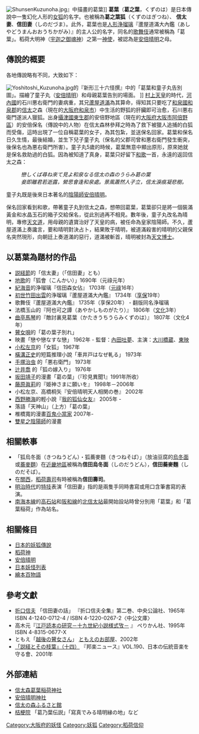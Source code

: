 [[File:ShunsenKuzunoha.jpg|right]]』中描畫的葛葉]]
'''葛葉'''（'''葛之葉'''，くずのは）是日本傳說中一隻幻化人形的[[狐狸精|女狐]]的名字。也被稱為'''葛之葉狐'''（くずのはぎつね）、 '''信太妻'''、'''信田妻'''（しのだづま）。此外，葛葉也是[[文樂|人形浄瑠璃]]『蘆屋道滿大內鑑（あしやどうまんおおうちかがみ）』的主人公的名字，同名的[[歌舞伎|歌舞伎]]通常被稱為「葛葉」。稻荷大明神（[[宇迦之御魂神|宇迦之御魂神]]）之第一[[神使|神使]]，被認為是[[安倍晴明|安倍晴明]]之母。

== 傳說的概要 ==
各地傳說略有不同，大致如下：

[[File:Yoshitoshi_Kuzunoha.jpg|right]]的『新形三十六怪撰』中的「葛葉和童子丸告別圖」。描繪了童子丸（[[安倍晴明|安倍晴明]]）和母親葛葉告別的場面。 ]]
[[村上天皇|村上天皇]]的時代，[[河內國|河內國]]的石川悪右衛門的妻病重，其兄[[蘆屋道滿|蘆屋道滿]]為其算命，得知其只要吃了[[和泉國|和泉國]][[和泉郡|和泉郡]]的[[信太村|信太]]之森（現在的[[大阪府|大阪府]][[和泉市|和泉市]]）中生活的野狐的肝臟即可治愈，石川悪右衛門遂派人獵狐。出身[[攝津國|攝津國]][[东成郡|東生郡]]的安倍野地區（現在的[[大阪府|大阪府]][[大阪市|大阪市]][[阿倍野區|阿倍野區]]）的安倍保名（傳說中的人物）在信太森林參拜之時為了救下被獵人追捕的白狐而受傷，這時出現了一位自稱葛葉的女子，為其包紮，並送保名回家。葛葉和保名日久生情，最後結婚，並生下兒子童子丸（保名的父郡司曾和悪右衛門發生衝突，後保名也為悪右衛門所害）。童子丸5歲的時候，葛葉無意中顯出原形，原來她就是保名救助過的白狐。因為被知道了真身，葛葉只好留下[[和歌|和歌]]一首，永遠的返回信太之森：

:''戀しくば尋ね來て見よ和泉なる信太の森のうらみ葛の葉''
:''妾即離君若逝露，縈思會逢和泉處。景風蕭然人孑立，信太淚痕凝悲樹。 ''

童子丸既是後來日本著名的[[陰陽師|陰陽師]][[安倍晴明|安倍晴明]]。

保名回家看到和歌，帶著童子丸到信太之森，想帶回葛葉，葛葉卻只是將一個裝滿黃金和水晶玉石的箱子交給保名，從此別過再不相見。數年後，童子丸改名為晴明，專修[[天文道|天文道]]，用母親的遺寶治好了天皇的病，被任命為皇家陰陽師。不久，蘆屋道滿上奏讒言，要和晴明對決占卜，結果敗于晴明，被道滿殺害的晴明的父親保名突然現形，向朝廷上奏道滿的惡行，道滿被斬首，晴明被封為[[天文博士|天文博士]]。

== 以葛葉為題材的作品 ==
* [[説経節|説経節]]的「信太妻」（「信田妻」とも）
* [[地歌|地歌]]的「狐會（こんかい）」1690年（元祿元年）
* [[紀海音|紀海音]]的浄瑠璃『信田森女佔』 1703年（[[元祿|元祿]]16年）
* [[竹田出雲|初世竹田出雲]]的浄瑠璃『蘆屋道滿大內鑑』 1734年（[[享保|享保]]19年）
* 歌舞伎『蘆屋道滿大內鑑』 1735年（享保20年） - 翻版同名浄瑠璃
* 法橋玉山的『阿也可之譚（あやかしものがたり）』 1806年（[[文化(年號)|文化]]3年）
* [[曲亭馬琴|曲亭馬琴]]的『敵討裏見葛葉（かたきうちうらみくずのは）』 1807年（文化4年）
* [[瞽女|瞽女唄]]的「葛の葉子別れ」
* 映畫「戀や戀なすな戀」 1962年 - 監督：[[內田吐夢|內田吐夢]]、主演：[[大川橋蔵|大川橋蔵]]、[[東映|東映]]
* [[小松左京|小松左京]]的「女狐」 1967年
* [[橫溝正史|橫溝正史]]的短篇推理小說「車井戸はなぜ軋る」 1973年
* [[手塚治虫|手塚治虫]] 的「悪右衛門」 1973年
* [[堤清二|辻井喬]] 的「狐の嫁入り」 1976年
* [[坂田靖子|坂田靖子]]的漫畫「葛の葉」（『珍見異聞1』1991年所收）
* [[藤原眞莉|藤原眞莉]]的『姫神さまに願いを』 1998年－2006年
* 小松左京、高橋桐矢『安倍晴明天人相関の巻』 2002年
* [[西野勝海|西野勝海]]的輕小說『[[我的狐仙女友|我的狐仙女友]]』 2005年 -
* 落語「天神山」（上方）「葛の葉」
* 椎橋寬的漫畫[[百鬼小當家|百鬼小當家]] 2007年-
* [[雙星之陰陽師|雙星之陰陽師]]的漫畫

== 相關軼事 ==
*「狐烏冬面（きつねうどん）・狐蕎麥麵（きつねそば）」（放油豆腐的[[烏龍麵|烏冬面]]或[[蕎麥麵|蕎麥麵]]）在[[近畿地方|近畿地區]]被稱為'''信田烏冬面'''（しのだうどん），'''信田蕎麥麵'''（しのだそば）。
*在[[近畿地方|關西]]，[[豆皮壽司|稻荷壽司]]有時被稱為'''信田壽司'''。
*[[明治時代|明治時代]]的[[特技|特技]]表演「信田妻」指的是兩隻手同時書寫或用口含筆書寫的表演。
*[[南海本線|南海本線]]的[[高石站|高石站]]和[[阪和線|阪和線]]的[[北信太站|北信太站]]最開始設站時曾分別用「葛葉」和「葛葉稲荷」作為站名。

== 相關條目==
* [[妖狐#日本妖狐傳說|日本的妖狐傳說]]
* [[稻荷神|稻荷神]]
* [[安倍晴明|安倍晴明]]
* [[日本妖怪列表|日本妖怪列表]]
* [[繪本百物語|繪本百物語]]

== 參考文獻 ==
* [[折口信夫|折口信夫]] 「信田妻の話」 『折口信夫全集』第二巻、中央公論社、1965年ISBN 4-1240-0712-4 / ISBN 4-1220-0267-2〈中公文庫〉
* 高木元『[http://www.fumikura.net/paper/e_index.html 江戸読本の研究－十九世紀小説様式攷－] {{Wayback|url=http://www.fumikura.net/paper/e_index.html |date=20160414143219 }}』 ぺりかん社、1995年ISBN 4-8315-0677-X
* ともえ「[https://web.archive.org/web/20070603133336/http://www2u.biglobe.ne.jp/~nikkicho/goze/ 越後の瞽女さん]」 [https://web.archive.org/web/20061026051146/http://www2u.biglobe.ne.jp/~nikkicho/ ともえのお部屋]、2002年
* [https://web.archive.org/web/20050424181228/http://plaza.people.or.jp/otaki/news/sekkyou14.htm 「説経とその枝葉」（十四）] 『邦楽ニュース』VOL.190、日本の伝統音楽を守る會、2001年

== 外部連結 ==
{{Commonscat|Kuzunoha}}
* [https://web.archive.org/web/20101016012008/http://www2.ocn.ne.jp/~kuzunoha/ 信太森葛葉稲荷神社]
* [https://web.archive.org/web/20100722184646/http://moura.jp/uranai/abeseimeijinja/ 安倍晴明神社]
* [https://web.archive.org/web/20090719182649/http://www.city.izumi.osaka.jp/sisetu/sinodanomori.html 信太の森ふるさと館]
* [https://web.archive.org/web/20091121150154/http://www.geocities.jp/kikiyouin/ 桔梗院] 「葛乃葉伝説」「寫真でみる晴明縁の地」など

{{DEFAULTSORT:Kuzunoha}}
[[Category:大阪府的妖怪|Category:大阪府的妖怪]]
[[Category:妖狐|Category:妖狐]]
[[Category:稻荷信仰|Category:稻荷信仰]]